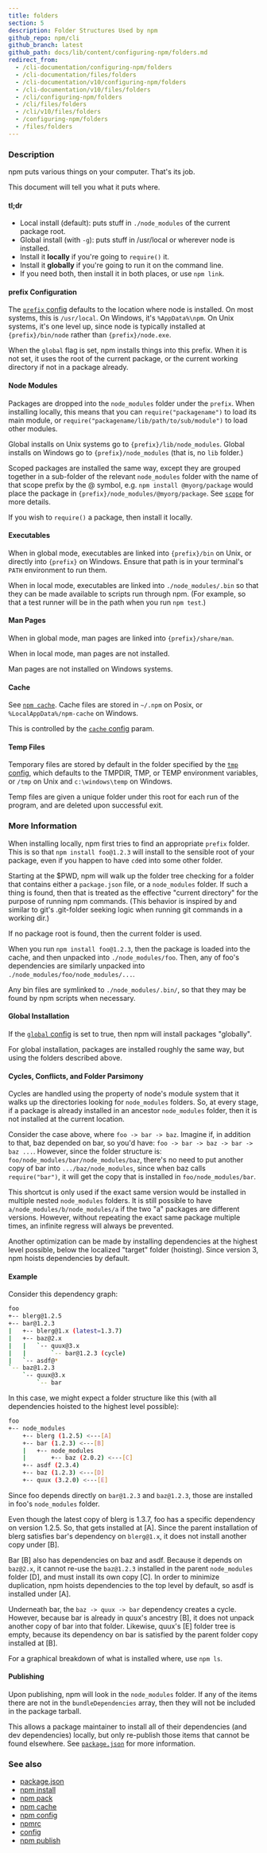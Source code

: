```yaml
---
title: folders
section: 5
description: Folder Structures Used by npm
github_repo: npm/cli
github_branch: latest
github_path: docs/lib/content/configuring-npm/folders.md
redirect_from:
  - /cli-documentation/configuring-npm/folders
  - /cli-documentation/files/folders
  - /cli-documentation/v10/configuring-npm/folders
  - /cli-documentation/v10/files/folders
  - /cli/configuring-npm/folders
  - /cli/files/folders
  - /cli/v10/files/folders
  - /configuring-npm/folders
  - /files/folders
---
```


### Description

npm puts various things on your computer. That's its job.

This document will tell you what it puts where.

#### tl;dr

- Local install (default): puts stuff in `./node_modules` of the current package root.
- Global install (with `-g`): puts stuff in /usr/local or wherever node is installed.
- Install it **locally** if you're going to `require()` it.
- Install it **globally** if you're going to run it on the command line.
- If you need both, then install it in both places, or use `npm link`.

#### prefix Configuration

The [`prefix` config](/cli/v10/using-npm/config#prefix) defaults to the location where node is installed. On most systems, this is `/usr/local`. On Windows, it's `%AppData%\npm`. On Unix systems, it's one level up, since node is typically installed at `{prefix}/bin/node` rather than `{prefix}/node.exe`.

When the `global` flag is set, npm installs things into this prefix. When it is not set, it uses the root of the current package, or the current working directory if not in a package already.

#### Node Modules

Packages are dropped into the `node_modules` folder under the `prefix`. When installing locally, this means that you can `require("packagename")` to load its main module, or `require("packagename/lib/path/to/sub/module")` to load other modules.

Global installs on Unix systems go to `{prefix}/lib/node_modules`. Global installs on Windows go to `{prefix}/node_modules` (that is, no `lib` folder.)

Scoped packages are installed the same way, except they are grouped together in a sub-folder of the relevant `node_modules` folder with the name of that scope prefix by the @ symbol, e.g. `npm install @myorg/package` would place the package in `{prefix}/node_modules/@myorg/package`. See [`scope`](/cli/v10/using-npm/scope) for more details.

If you wish to `require()` a package, then install it locally.

#### Executables

When in global mode, executables are linked into `{prefix}/bin` on Unix, or directly into `{prefix}` on Windows. Ensure that path is in your terminal's `PATH` environment to run them.

When in local mode, executables are linked into `./node_modules/.bin` so that they can be made available to scripts run through npm. (For example, so that a test runner will be in the path when you run `npm test`.)

#### Man Pages

When in global mode, man pages are linked into `{prefix}/share/man`.

When in local mode, man pages are not installed.

Man pages are not installed on Windows systems.

#### Cache

See [`npm cache`](/cli/v10/commands/npm-cache). Cache files are stored in `~/.npm` on Posix, or `%LocalAppData%/npm-cache` on Windows.

This is controlled by the [`cache` config](/cli/v10/using-npm/config#cache) param.

#### Temp Files

Temporary files are stored by default in the folder specified by the [`tmp` config](/cli/v10/using-npm/config#tmp), which defaults to the TMPDIR, TMP, or TEMP environment variables, or `/tmp` on Unix and `c:\windows\temp` on Windows.

Temp files are given a unique folder under this root for each run of the program, and are deleted upon successful exit.

### More Information

When installing locally, npm first tries to find an appropriate `prefix` folder. This is so that `npm install foo@1.2.3` will install to the sensible root of your package, even if you happen to have `cd`ed into some other folder.

Starting at the $PWD, npm will walk up the folder tree checking for a folder that contains either a `package.json` file, or a `node_modules` folder. If such a thing is found, then that is treated as the effective "current directory" for the purpose of running npm commands. (This behavior is inspired by and similar to git's .git-folder seeking logic when running git commands in a working dir.)

If no package root is found, then the current folder is used.

When you run `npm install foo@1.2.3`, then the package is loaded into the cache, and then unpacked into `./node_modules/foo`. Then, any of foo's dependencies are similarly unpacked into `./node_modules/foo/node_modules/...`.

Any bin files are symlinked to `./node_modules/.bin/`, so that they may be found by npm scripts when necessary.

#### Global Installation

If the [`global` config](/cli/v10/using-npm/config#global) is set to true, then npm will install packages "globally".

For global installation, packages are installed roughly the same way, but using the folders described above.

#### Cycles, Conflicts, and Folder Parsimony

Cycles are handled using the property of node's module system that it walks up the directories looking for `node_modules` folders. So, at every stage, if a package is already installed in an ancestor `node_modules` folder, then it is not installed at the current location.

Consider the case above, where `foo -> bar -> baz`. Imagine if, in addition to that, baz depended on bar, so you'd have: `foo -> bar -> baz -> bar -> baz ...`. However, since the folder structure is: `foo/node_modules/bar/node_modules/baz`, there's no need to put another copy of bar into `.../baz/node_modules`, since when baz calls `require("bar")`, it will get the copy that is installed in `foo/node_modules/bar`.

This shortcut is only used if the exact same version would be installed in multiple nested `node_modules` folders. It is still possible to have `a/node_modules/b/node_modules/a` if the two "a" packages are different versions. However, without repeating the exact same package multiple times, an infinite regress will always be prevented.

Another optimization can be made by installing dependencies at the highest level possible, below the localized "target" folder (hoisting). Since version 3, npm hoists dependencies by default.

#### Example

Consider this dependency graph:

```bash
foo
+-- blerg@1.2.5
+-- bar@1.2.3
|   +-- blerg@1.x (latest=1.3.7)
|   +-- baz@2.x
|   |   `-- quux@3.x
|   |       `-- bar@1.2.3 (cycle)
|   `-- asdf@*
`-- baz@1.2.3
    `-- quux@3.x
        `-- bar
```

In this case, we might expect a folder structure like this (with all dependencies hoisted to the highest level possible):

```bash
foo
+-- node_modules
    +-- blerg (1.2.5) <---[A]
    +-- bar (1.2.3) <---[B]
    |   +-- node_modules
    |       +-- baz (2.0.2) <---[C]
    +-- asdf (2.3.4)
    +-- baz (1.2.3) <---[D]
    +-- quux (3.2.0) <---[E]
```

Since foo depends directly on `bar@1.2.3` and `baz@1.2.3`, those are installed in foo's `node_modules` folder.

Even though the latest copy of blerg is 1.3.7, foo has a specific dependency on version 1.2.5. So, that gets installed at [A]. Since the parent installation of blerg satisfies bar's dependency on `blerg@1.x`, it does not install another copy under [B].

Bar [B] also has dependencies on baz and asdf. Because it depends on `baz@2.x`, it cannot re-use the `baz@1.2.3` installed in the parent `node_modules` folder [D], and must install its own copy [C]. In order to minimize duplication, npm hoists dependencies to the top level by default, so asdf is installed under [A].

Underneath bar, the `baz -> quux -> bar` dependency creates a cycle. However, because bar is already in quux's ancestry [B], it does not unpack another copy of bar into that folder. Likewise, quux's [E] folder tree is empty, because its dependency on bar is satisfied by the parent folder copy installed at [B].

For a graphical breakdown of what is installed where, use `npm ls`.

#### Publishing

Upon publishing, npm will look in the `node_modules` folder. If any of the items there are not in the `bundleDependencies` array, then they will not be included in the package tarball.

This allows a package maintainer to install all of their dependencies (and dev dependencies) locally, but only re-publish those items that cannot be found elsewhere. See [`package.json`](/cli/v10/configuring-npm/package-json) for more information.

### See also

- [package.json](/cli/v10/configuring-npm/package-json)
- [npm install](/cli/v10/commands/npm-install)
- [npm pack](/cli/v10/commands/npm-pack)
- [npm cache](/cli/v10/commands/npm-cache)
- [npm config](/cli/v10/commands/npm-config)
- [npmrc](/cli/v10/configuring-npm/npmrc)
- [config](/cli/v10/using-npm/config)
- [npm publish](/cli/v10/commands/npm-publish)

